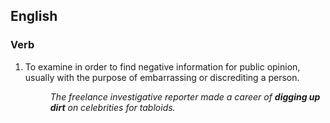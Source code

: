 ==English==

===Verb===
{{head|en|verb|head=[[dig up]] (the) [[dirt]]}}

# {{context|idiomatic|usually with ''on''|lang=en}} To examine in order to find negative information for public opinion, usually with the purpose of embarrassing or discrediting a person. 
#: ''The freelance investigative reporter made a career of '''digging up dirt''' on celebrities for tabloids.''